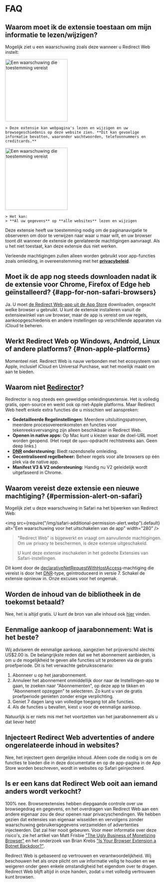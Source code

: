 
# FAQ

## Waarom moet ik de extensie toestaan om mijn informatie te lezen/wijzigen?

Mogelijk ziet u een waarschuwing zoals deze wanneer u Redirect Web instelt:

<IfBrowserStore stores='appStore'>
    <Image src={PermissionAlertSafari} alt="Een waarschuwing die toestemming vereist" width="200" margin="0 0 16px 0" hasShadow={true} />

    > Deze extensie kan webpagina's lezen en wijzigen en uw browsegeschiedenis op deze website zien. **Dit kan gevoelige informatie bevatten, waaronder wachtwoorden, telefoonnummers en creditcards.**
</IfBrowserStore>

<IfBrowserStore stores='appStore' includes={false}>
    <Image src={PermissionAlertChrome} alt="Een waarschuwing die toestemming vereist" height="200" hasRoundedCorners={true} hasShadow={true} margin="0 0 16px 0" />

    > Het kan:  
    > **Al uw gegevens** op **alle websites** lezen en wijzigen
</IfBrowserStore>

Deze extensie heeft uw toestemming nodig om de paginanavigatie te observeren om door te verwijzen naar waar u maar wilt, en uw browser toont dit wanneer de extensie de gerelateerde machtigingen aanvraagt. Als u het niet toestaat, kan deze extensie dus niet werken.

Verleende machtigingen zullen alleen worden gebruikt voor app-functies zoals omleiding, in overeenstemming met het **[privacybeleid](./privacy-policy)**.

## Moet ik de app nog steeds downloaden nadat ik de extensie voor Chrome, Firefox of Edge heb geïnstalleerd? \{#app-for-non-safari-browsers}

Ja. U moet [de Redirect Web-app uit de App Store](https://apps.apple.com/app/id1571283503) downloaden, ongeacht welke browser u gebruikt. U kunt de extensie installeren vanuit de extensiewinkel van uw browser, maar de app is vereist om uw regels, aankoopgeschiedenis en andere instellingen op verschillende apparaten via iCloud te beheren.

## Werkt Redirect Web op Windows, Android, Linux of andere platforms? \{#non-apple-platforms}

Momenteel niet. Redirect Web is nauw verbonden met het ecosysteem van Apple, inclusief iCloud en Universal Purchase, wat het moeilijk maakt om aan te bieden.

## Waarom niet [Redirector](https://github.com/einaregilsson/Redirector)?

Redirector is nog steeds een geweldige omleidingsextensie. Het is volledig gratis, open-source en werkt ook op niet-Apple platforms. Maar Redirect Web heeft enkele extra functies die u misschien wel aanspreken:

*   **Gedetailleerde Regelinstellingen:** Meerdere uitsluitingspatronen, meerdere procesovereenkomsten en functies voor tekenreeksvervanging zijn alleen beschikbaar in Redirect Web.
*   **Openen in native apps:** Op Mac kunt u kiezen waar de doel-URL moet worden geopend. (Het roept de `open`-opdracht rechtstreeks aan. Geen deep links.)
*   **[DNR](https://blog.mozilla.org/addons/2023/05/17/declarativenetrequest-available-in-firefox/) ondersteuning:** Biedt razendsnelle omleiding.
*   **Gecentraliseerd regelbeheer:** Beheer regels voor alle browsers op één plek via de native app.
*   **Manifest V3 & V2 ondersteuning:** Handig nu V2 geleidelijk wordt uitgefaseerd in Chrome.

## Waarom vereist deze extensie een nieuwe machtiging? \{#permission-alert-on-safari}

Mogelijk ziet u deze waarschuwing in Safari na het bijwerken van Redirect Web:

<img src={require("/img/safari-additional-permission-alert.webp").default} alt="Een waarschuwing voor het uitschakelen van de app" width="280" />

> "Redirect Web" is bijgewerkt en vraagt om aanvullende machtigingen. Om uw privacy te beschermen, is deze extensie uitgeschakeld.
>
> U kunt deze extensie inschakelen in het gedeelte Extensies van Safari-instellingen.

Dit komt door de [declarativeNetRequestWithHostAccess](https://developer.apple.com/documentation/safariservices/safari_web_extensions/blocking_content_with_your_safari_web_extension)-machtiging die vereist is door het [DNR](./rule-settings#type)-type, geïntroduceerd in versie 7. Schakel de extensie opnieuw in. Onze excuses voor het ongemak.

## Worden de inhoud van de bibliotheek in de toekomst betaald?

Nee, het is altijd gratis. U kunt de bron van alle inhoud ook [hier](https://github.com/mshibanami/redirect-web/tree/main/library) vinden.

## Eenmalige aankoop of jaarabonnement: Wat is het beste?

Wij adviseren de eenmalige aankoop, aangezien het prijsverschil slechts US$2.00 is.
De belangrijkste reden dat we het abonnement aanbieden, is om u de mogelijkheid te geven alle functies uit te proberen via de gratis proefperiode. Dit is het verwachte gebruiksscenario:

1.  Abonneer u op het jaarabonnement.
2.  Annuleer het abonnement onmiddellijk door naar de Instellingen-app te gaan, te zoeken naar "Abonnementen", op deze app te tikken en "Abonnement opzeggen" te selecteren. Zo kunt u van de gratis proefperiode genieten zonder enige verplichting.
3.  Geniet 7 dagen lang van volledige toegang tot alle functies.
4.  Als de functies u bevallen, kiest u voor de eenmalige aankoop.

Natuurlijk is er niets mis met het voortzetten van het jaarabonnement als u dat liever hebt!

## Injecteert Redirect Web advertenties of andere ongerelateerde inhoud in websites?

Nee, het injecteert geen dergelijke inhoud. Alleen code die nodig is om de functies te bieden die in deze documentatie en op de app-pagina in de App Store worden beschreven, wordt in websites op Safari geïnjecteerd.

## Is er een kans dat Redirect Web ooit aan iemand anders wordt verkocht?

100% nee. Browserextensies hebben diepgaande controle over uw browsegedrag en gegevens, en het overdragen van Redirect Web aan een andere eigenaar zou de deur openen naar privacyschendingen. We hebben gezien dat extensies van eigenaar wisselden en vervolgens zonder waarschuwing gebruikersgegevens verzamelden of advertenties injecteerden. Dat zal hier nooit gebeuren. Voor meer informatie over deze risico's, zie het artikel van Matt Frisbie ["The Ugly Business of Monetizing Browser"](https://mattfrisbie.substack.com/p/the-ugly-business-of-monetizing-browser) en het onderzoek van Brian Krebs ["Is Your Browser Extension a Botnet Backdoor?"](https://krebsonsecurity.com/2021/03/is-your-browser-extension-a-botnet-backdoor/).

Redirect Web is gebaseerd op vertrouwen en verantwoordelijkheid. Wij beschouwen het als onze plicht om uw informatie veilig te houden en we weigeren onder geen enkele omstandigheid het eigendom over te dragen. Redirect Web blijft altijd in onze handen, zodat u met volledig vertrouwen kunt browsen.